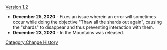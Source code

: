 [[Version 1.2]]
*'''December 25, 2020''' - Fixes an issue wherein an error will sometimes occur while doing the objective "Thaw all the shards out again", causing the "shards" to disappear and thus preventing interaction with them.
*'''December 23, 2020''' - In the Mountains was released.
<noinclude>[[Category:Change History]]</noinclude>